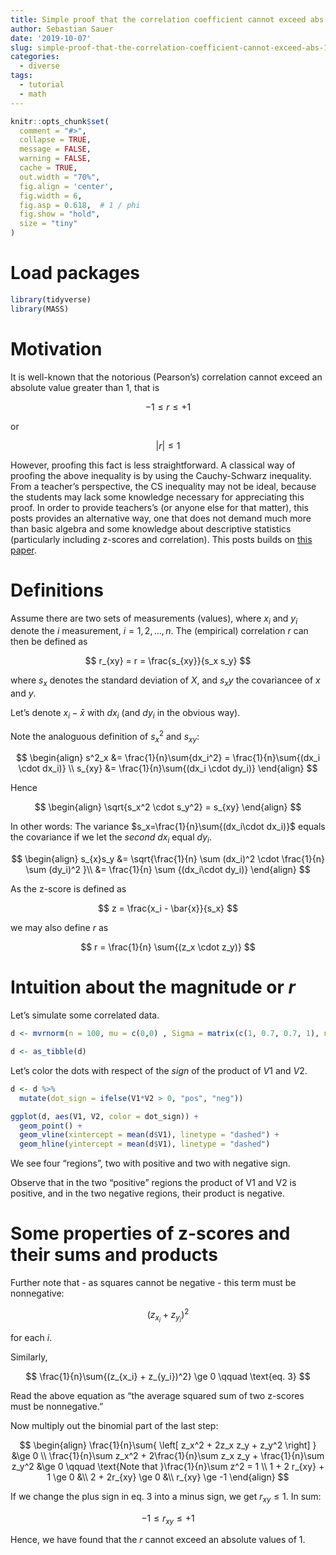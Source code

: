 ```yaml
---
title: Simple proof that the correlation coefficient cannot exceed abs(1)
author: Sebastian Sauer
date: '2019-10-07'
slug: simple-proof-that-the-correlation-coefficient-cannot-exceed-abs-1
categories:
  - diverse
tags:
  - tutorial
  - math  
---
```




```r
knitr::opts_chunk$set(
  comment = "#>",
  collapse = TRUE,
  message = FALSE,
  warning = FALSE,
  cache = TRUE,
  out.width = "70%",
  fig.align = 'center',
  fig.width = 6,
  fig.asp = 0.618,  # 1 / phi
  fig.show = "hold",
  size = "tiny"
)
```



# Load packages

```r
library(tidyverse)
library(MASS)
```




# Motivation

It is well-known that the notorious (Pearson's) correlation cannot exceed an absolute value greater than 1, that is

$$
-1 \le r \le +1
$$

or

$$
|r| \le 1
$$



However, proofing this fact is less straightforward. A classical way of proofing the above inequality is by using the Cauchy-Schwarz inequality. From a teacher's perspective, the CS inequality may not be ideal, because the students may lack some knowledge necessary for appreciating this proof. In order to provide teachers's (or anyone else for that matter), this posts provides an alternative way, one that does not demand much more than basic algebra and some knowledge about descriptive statistics (particularly including z-scores and correlation). This posts builds on [this paper](https://www.google.de/url?sa=t&rct=j&q=&esrc=s&source=web&cd=2&cad=rja&uact=8&ved=0CDYQFjAB&url=http://wwwg.uni-klu.ac.at/stochastik.schule/2001-10_abstracts/Beitraege/2002-1_riedwyl.pdf&ei=ipd1VJyvH873auHwgIgP&usg=AFQjCNFZXczeveqpwiXgm-yME2qIF2ck2w&sig2=).


# Definitions


Assume there are two sets of measurements (values), where $x_i$ and $y_i$ denote the $i$ measurement, $i = 1, 2, \ldots, n$. The (empirical) correlation $r$ can then be defined as


$$
r_{xy} = r = \frac{s_{xy}}{s_x s_y}
$$


where $s_x$ denotes the standard deviation of $X$, and $s_xy$ the covariancee of $x$ and $y$.


Let's denote $x_i - \bar{x}$ with $dx_i$ (and $dy_i$ in the obvious way).


Note the analoguous definition of $s^2_x$ and $s_{xy}$:


$$
\begin{align}
s^2_x  &= \frac{1}{n}\sum{dx_i^2} = \frac{1}{n}\sum{(dx_i \cdot dx_i)} \\
s_{xy} &= \frac{1}{n}\sum{(dx_i \cdot dy_i)}
\end{align}
$$

Hence

$$
\begin{align}
\sqrt{s_x^2 \cdot s_y^2} = s_{xy}
\end{align}
$$


In other words: The variance $s_x=\frac{1}{n}\sum{(dx_i\cdot dx_i)}$ equals the covariance if we let the *second* $dx_i$ equal $dy_i$.



$$
\begin{align}
s_{x}s_y &= \sqrt{\frac{1}{n} \sum (dx_i)^2 \cdot \frac{1}{n} \sum (dy_i)^2 }\\
&= \frac{1}{n} \sum {(dx_i\cdot  dy_i)} 
\end{align}
$$


As the z-score is defined as 

$$
z = \frac{x_i - \bar{x}}{s_x}
$$


we may also define $r$ as


$$
r = \frac{1}{n} \sum{(z_x \cdot z_y)}
$$


# Intuition about the magnitude or $r$


Let's simulate some correlated data.


```r
d <- mvrnorm(n = 100, mu = c(0,0) , Sigma = matrix(c(1, 0.7, 0.7, 1), nrow = 2), empirical = TRUE) 

d <- as_tibble(d)
```




Let's color the dots with respect of the *sign* of the product of $V1$ and $V2$.

```r
d <- d %>% 
  mutate(dot_sign = ifelse(V1*V2 > 0, "pos", "neg"))
```



```r
ggplot(d, aes(V1, V2, color = dot_sign)) +
  geom_point() +
  geom_vline(xintercept = mean(d$V1), linetype = "dashed") +
  geom_hline(yintercept = mean(d$V1), linetype = "dashed")
```


We see four "regions", two with positive and two with negative sign.

Observe that in the two "positive" regions the product of V1 and V2 is positive, and in the two negative regions, their product is negative.


# Some properties of z-scores and their sums and products

Further note that - as squares cannot be negative - this term must be nonnegative:


$$
(z_{x_i} + z_{y_i})^2
$$

for each $i$.


Similarly,

$$
\frac{1}{n}\sum{(z_{x_i} + z_{y_i})^2} \ge 0 \qquad \text{eq. 3}
$$


Read the above equation as "the average squared sum of two z-scores must be nonnegative."

Now multiply out the binomial part of the last step:


$$
\begin{align}
\frac{1}{n}\sum{ \left[ z_x^2 + 2z_x z_y + z_y^2 \right] } &\ge 0 \\
\frac{1}{n}\sum z_x^2  + 2\frac{1}{n}\sum z_x z_y + \frac{1}{n}\sum z_y^2 &\ge 0  \qquad \text{Note that }\frac{1}{n}\sum z^2 = 1 \\
1 + 2 r_{xy} + 1 \ge 0 &\\
2 + 2r_{xy} \ge 0 &\\
r_{xy} \ge -1 
\end{align}
$$



If we change the plus sign in eq. 3 into a minus sign, we get $r_{xy} \le 1$. In sum:

$$
-1 \le r_{xy} \le +1
$$


Hence, we have found that the $r$ cannot exceed an absolute values of 1.

